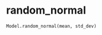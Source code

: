 # random_normal { #iapt_classes.Model.random_normal }

```python
Model.random_normal(mean, std_dev)
```

